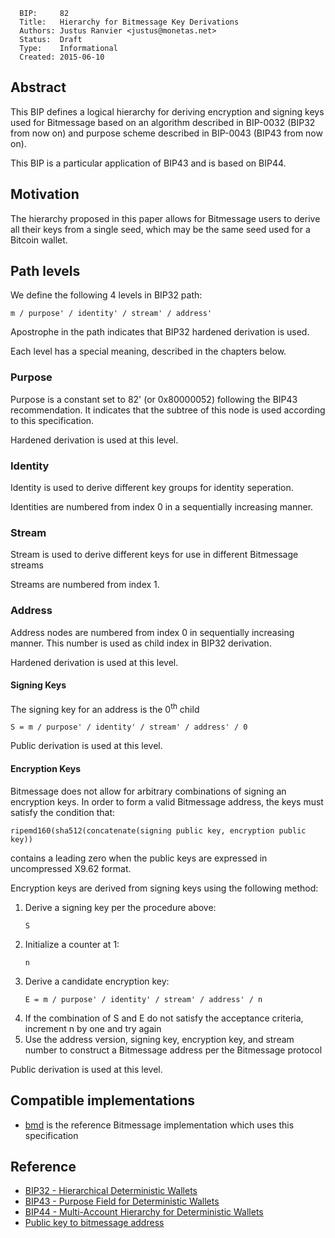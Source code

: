 <pre>
  BIP:     82
  Title:   Hierarchy for Bitmessage Key Derivations
  Authors: Justus Ranvier <justus@monetas.net>
  Status:  Draft
  Type:    Informational
  Created: 2015-06-10
</pre>

==Abstract==

This BIP defines a logical hierarchy for deriving encryption and signing keys used for Bitmessage based on an algorithm described in BIP-0032 (BIP32 from now on) and purpose scheme described in BIP-0043 (BIP43 from now on).

This BIP is a particular application of BIP43 and is based on BIP44.

==Motivation==

The hierarchy proposed in this paper allows for Bitmessage users to derive all their keys from a single seed, which may be the same seed used for a Bitcoin wallet.

==Path levels==

We define the following 4 levels in BIP32 path:

<pre>
m / purpose' / identity' / stream' / address'
</pre>

Apostrophe in the path indicates that BIP32 hardened derivation is used.

Each level has a special meaning, described in the chapters below.

===Purpose===

Purpose is a constant set to 82' (or 0x80000052) following the BIP43 recommendation. It indicates that the subtree of this node is used according to this specification.

Hardened derivation is used at this level.

===Identity===

Identity is used to derive different key groups for identity seperation.

Identities are numbered from index 0 in a sequentially increasing manner.

===Stream===

Stream is used to derive different keys for use in different Bitmessage streams

Streams are numbered from index 1.

===Address===

Address nodes are numbered from index 0 in sequentially increasing manner. This number is used as child index in BIP32 derivation.

Hardened derivation is used at this level.

====Signing Keys====

The signing key for an address is the 0<sup>th</sup> child

<pre>S = m / purpose' / identity' / stream' / address' / 0</pre>

Public derivation is used at this level.

====Encryption Keys====

Bitmessage does not allow for arbitrary combinations of signing an encryption keys. In order to form a valid Bitmessage address, the keys must satisfy the condition that: <pre>ripemd160(sha512(concatenate(signing public key, encryption public key))</pre> contains a leading zero when the public keys are expressed in uncompressed X9.62 format.

Encryption keys are derived from signing keys using the following method:

# Derive a signing key per the procedure above: <pre>S</pre>
# Initialize a counter at 1: <pre>n</pre>
# Derive a candidate encryption key: <pre>E = m / purpose' / identity' / stream' / address' / n</pre>
# If the combination of S and E do not satisfy the acceptance criteria, increment n by one and try again
# Use the address version, signing key, encryption key, and stream number to construct a Bitmessage address per the Bitmessage protocol

Public derivation is used at this level.

==Compatible implementations==

* [[https://github.com/monetas/bmd|bmd]] is the reference Bitmessage implementation which uses this specification

==Reference==

* [[bip-0032.mediawiki|BIP32 - Hierarchical Deterministic Wallets]]
* [[bip-0043.mediawiki|BIP43 - Purpose Field for Deterministic Wallets]]
* [[bip-0044.mediawiki|BIP44 - Multi-Account Hierarchy for Deterministic Wallets]]
* [[https://bitmessage.org/wiki/Public_key_to_bitmessage_address|Public key to bitmessage address]]
